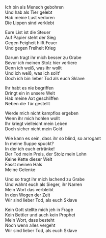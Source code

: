Ich bin als Mensch gebohren  
Und hab als Tier gelebt  
Hab meine Lust verloren  
Die Lippen sind verklebt

Eure List ist die Steuer  
Auf Papier steht der Sieg  
Gegen Feigheit hilft Feuer  
Und gegen Freiheit Krieg

Darum tragt ihr mich besser zu Grabe  
Bevor ich meinen Stolz hier verliere  
Denn ich weiß, was ihr wollt  
Und ich weiß, was ich sollt'  
Doch ich bin lieber Tod als euch Sklave

Ihr habt es nie begriffen  
Dringt ein in unsere Welt  
Hab meine Axt geschliffen  
Neben die Tür gestellt

Werde mich nicht kampflos ergeben  
Wenn ihr mich hohlen wollt  
Ihr kriegt vielleicht mein Leben  
Doch sicher nicht mein Gold

Wie kann es sein, dass ihr so blind, so arrogant  
In meine Suppe spuckt?  
In der ich euch ertränke!  
Der Tod mein Preis, der Stolz mein Lohn  
Keine Kette dieser Welt  
Fasst meinen Hals  
Meine Gelenke

Und so tragt ihr mich lachend zu Grabe  
Und wähnt euch als Sieger, ihr Narren  
Mein Wort das verbleibt  
In den Wogen der Zeit  
Wir sind lieber Tod, als euch Sklave

Kein Gott stellte mich jeh in Frage  
Kein Bettler und auch kein Prophet  
Mein Wort, dass besteht  
Noch wenn alles vergeht  
Wir sind lieber Tod, als euch Sklave
